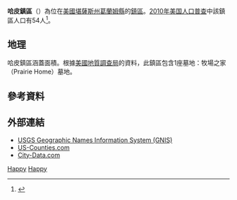 {{Infobox settlement
|official_name = 哈皮鎮區
|native_name = Happy Township
|settlement_type = 鎮區
|image_map = Map highlighting Happy Township, Graham County, Kansas.svg
|mapsize = 
|map_caption = 哈皮鎮區在葛蘭姆縣的位置
|coordinates_display = inline,title
|coordinates_region = US-KS
|subdivision_type = [[世界政區索引|國家]]
|subdivision_name = [[美国|美国]]
|subdivision_type1 = [[美國行政區劃|州]]
|subdivision_name1 = [[堪薩斯州|堪薩斯州]]
|subdivision_type2 = [[堪薩斯州縣份列表|縣]]
|subdivision_name2 = [[葛蘭姆縣_(堪薩斯州)|葛蘭姆縣]]
|area_total_km2 = 233.44
|area_land_km2 = 233.33
|area_water_km2  = 0.11
|area_total_sq_mi = 90.13
|area_land_sq_mi = 90.09
|area_water_sq_mi = 0.04
|area_water_percent = 0.05
|population_as_of = [[2010年美国人口普查|2010]]
|population_footnotes = 
|population_total = 54
|population_density_km2 = 0.3
|population_density_sq_mi = 0.8
|elevation_footnotes = 
|elevation_m = 741
|elevation_ft = 2431
|latd = 39
|latm = 12
|lats = 20
|latNS = N
|longd = 99
|longm = 53
|longs = 01
|longEW = W
|blank_name = [[地名信息系统|GNIS]] feature ID
|blank_info = [http://geonames.usgs.gov/pls/gnispublic/f?p=gnispq:3:::NO::P3_FID:0472352 0472352]
|website = 
|footnotes = 
}}

'''哈皮鎮區'''（{{lang-en|'''Happy Township'''}}）為位在[[美國|美國]][[堪薩斯州|堪薩斯州]][[葛蘭姆縣_(堪薩斯州)|葛蘭姆縣]]的[[行政鎮區|鎮區]]。[[2010年美国人口普查|2010年美国人口普查]]中該鎮區人口有54人<ref>{{cite web|url=http://www.census.gov/geo/www/gazetteer/gazetteer2010.html|title=2010 Census Gazetteer Files|publisher=[[美国人口调查局|美国人口调查局]]|accessdate=2012-10-08|archive-url=https://web.archive.org/web/20121021075704/http://www.census.gov/geo/www/gazetteer/gazetteer2010.html|archive-date=2012-10-21|dead-url=yes}}</ref>。

==地理==
哈皮鎮區涵蓋面積{{convert|233.44|km2|sqmi}}。根據[[美國地質調查局|美國地質調查局]]的資料，此鎮區包含1座墓地：牧場之家（Prairie Home）墓地。

==參考資料==
{{reflist}}

==外部連結==
* [http://geonames.usgs.gov/domestic/index.html USGS Geographic Names Information System (GNIS)]{{Wayback|url=http://geonames.usgs.gov/domestic/index.html |date=20190428150204 }}
* [https://web.archive.org/web/20080723112151/http://www.us-counties.com/localgov/kansas.html US-Counties.com]
* [http://www.city-data.com/township/Happy-Graham-KS.html City-Data.com]{{Wayback|url=http://www.city-data.com/township/Happy-Graham-KS.html |date=20160303172133 }}

{{葛蘭姆縣 (堪薩斯州)}}

[[Category:葛蘭姆縣鎮區_(堪薩斯州)|Happy]]
[[Category:堪薩斯州鎮區|Happy]]

{{US-geo-stub}}